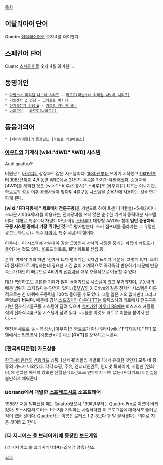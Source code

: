 [[목차]]
== 이탈리아어 단어 ==
Quattro
[[이탈리아어]]로 숫자 4를 의미한다.

== 스페인어 단어 ==
Cuatro
[[스페인어]]로 숫자 4를 의미한다.

== 동명이인 ==
 * [[마법소녀 리리컬 나노하 시리즈]] - [[콰트로(마법소녀 리리컬 나노하 시리즈)]]
 * [[기동전사 Z 건담]] - [[크와트로 바지나]]
 * [[신기동전기 건담 W]] - [[카토르 라버바 위너]]
 * [[나이트런]] - [[콰트로(나이트런)]]

== 동음이의어 ==
 * [페어리테일]의 등장길드 [콰트로 케로베로스]
=== [[아우디]]의 기계식 [wiki:"4WD" AWD] 시스템 ===
Audi quattro®

어원은 1. [[아우디]]의 상징과도 같은 시스템이다. [[1980년]]부터 쓰이기 시작했고 [[1981년]]부터 [[1985년]]까지 4년 동안 [[WRC]]에서 24번의 우승을 가져가 유명해졌다. 승용차에 [4WD]를 채택한 것은 [wiki:"스바루(자동차)" 스바루]로 [아우디]가 최초는 아니지만, 콰트로의 성공 이후 경쟁사들이 앞다퉈 4륜구동 시스템을 승용차에 사용하는 것을 연구하게 된다.

'''[wiki:"FF(자동차)" 세로배치 전륜구동]'''을 기반으로 하여 토센 디퍼렌셜(~5세대)이나 크라운 기어(6세대)를 이용하는, 전자장비를 쓰지 않은 순수한 기계식 동력배분 시스템이다. 대체로 특수목적 차량이 아닌 이상 [[스바루(자동차)|스바루]]의 대칭형 AWD와 함께 '''일반 승용차의 구동 시스템 중에서 가장 뛰어난 것'''으로 평가받는다. 스키 점프대를 올라가는 그 유명한 광고도 콰트로(+ 특수 [[타이어]], 특수 세팅)의 힘이다.

아우디는 이 시스템에 자부심이 강한 모양인지 자사의 차량들 중에는 이름에 콰트로가 들어가는 것도 있다. 올로드 콰트로, 르망 콰트로 컨셉 등.

흔히 '기계식'이라 하면 '전자식'보다 떨어지는 것처럼 느끼기 쉬운데, 그렇지 않다. 오히려 전자적으로 개입하는데 필요한 시간 없이 기계적으로 즉각즉각 반응하기 때문에 반응속도가 대단히 빠르므로 4바퀴의 [[접지력]]을 매우 효율적으로 이용할 수 있다.

대신 복잡하고도 튼튼한 기어가 많이 들어가므로 시스템이 크고 무거워지며, 구동력의 배분 범위가 크지 않다는 단점이 있다. ([[BMW]]의 X-Drive와 같은 전자식 시스템은 이론적으로는 한 바퀴에 구동력을 100% 몰아줄 수도 있다. 그럴 일은 거의 없지만.) 그리고 무엇보다 '''비싸다.''' 때문에 경량 [[스포츠카]]인 [[아우디 TT]]는 할덱스사의 가로배치 전륜구동 기반 전자식 4륜구동 시스템이 달려 있으며 [[슈퍼카]]인 [[아우디 R8]]에는 비스커스 커플링 식의 전자식 4륜구동 시스템이 달려 있다. ~~물론 이것도 콰트로 이름을 붙여서 판다.~~

엔진을 세로로 놓는 특성상, [아우디]의 콰트로가 아닌 일반 [wiki:"FF(자동차)" FF] 모델에서는 팁트로닉 [자동변속기] 대신 '''[CVT]'''를 장착하고 나온다.

=== [한국씨티은행] 카드상품 ===
[[한국씨티은행]]의 [[신용카드]] 상품. [신세계]리볼빙 계열로 1에서 유래한 것인지 모두 네 종류의 카드가 나와있다. 각각 쇼핑, 주유, 엔터테인먼트, 인터넷 특화이며, 저렴한 [연회비]에 괜찮은 혜택과 양호한 전월실적조건으로 빈약하기 짝이 없는 [씨티카드] 라인업을 볼만하게 채워준다.

=== Borland에서 개발한 [[스프레드시트]] 소프트웨어 ===
1988년 처음 발매됐을 때는 Quattro였으나 1990년부터는 Quattro Pro로 이름이 바뀌었다.
도스시절의 로터스 1-2-3을 기억하는 사람이라면 이 프로그램에 대해서도 들어본 적이 있을 것이다. Quattro라는 이름은 로터스 1-2-3보다 한 발 앞서겠다는 의미로 지은 것이라고 한다.

=== [더 지니어스:룰 브레이커]에 등장한 보드게임 ===
[더 지니어스:룰 브레이커/1화#s-2|해당 항목] 참조

[[각주]]
